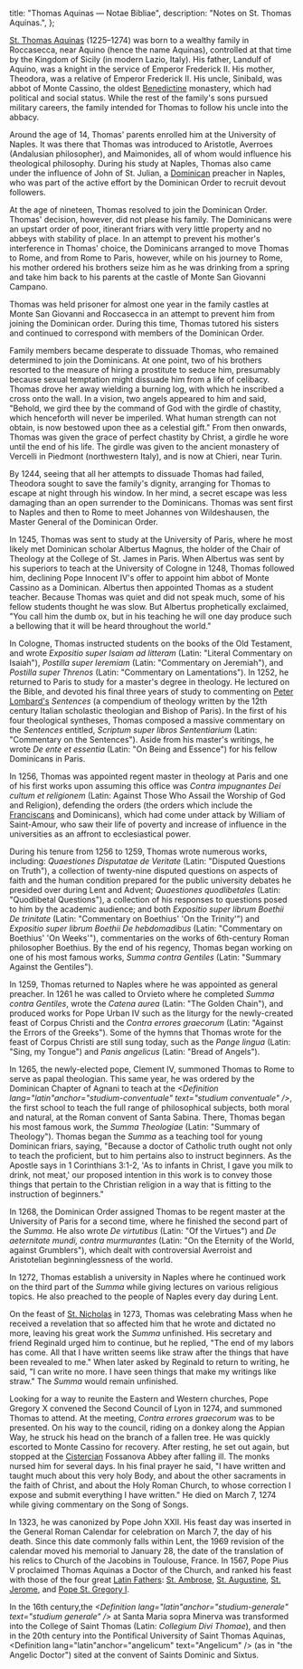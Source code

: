   title: "Thomas Aquinas — Notae Bibliae",
  description: "Notes on St. Thomas Aquinas.",
};

<Initial text="Thomas Aquinas" />

[St. Thomas Aquinas](/glossary/names#thomas) (1225–1274) was born to a wealthy family in Roccasecca, near Aquino (hence the name Aquinas), controlled at that time by the Kingdom of Sicily (in modern Lazio, Italy). His father, Landulf of Aquino, was a knight in the service of Emperor Frederick II. His mother, Theodora, was a relative of Emperor Frederick II. His uncle, Sinibald, was abbot of Monte Cassino, the oldest [Benedictine](/people/saints/medieval/benedict-of-nursia) monastery, which had political and social status. While the rest of the family's sons pursued military careers, the family intended for Thomas to follow his uncle into the abbacy.

Around the age of 14, Thomas' parents enrolled him at the University of Naples. It was there that Thomas was introduced to Aristotle, Averroes (Andalusian philosopher), and Maimonides, all of whom would influence his theological philosophy. During his study at Naples, Thomas also came under the influence of John of St. Julian, a [Dominican](/people/saints/medieval/dominic-of-osma) preacher in Naples, who was part of the active effort by the Dominican Order to recruit devout followers.

At the age of nineteen, Thomas resolved to join the Dominican Order. Thomas' decision, however, did not please his family. The Dominicans were an upstart order of poor, itinerant friars with very little property and no abbeys with stability of place. In an attempt to prevent his mother's interference in Thomas' choice, the Dominicans arranged to move Thomas to Rome, and from Rome to Paris, however, while on his journey to Rome, his mother ordered his brothers seize him as he was drinking from a spring and take him back to his parents at the castle of Monte San Giovanni Campano.

Thomas was held prisoner for almost one year in the family castles at Monte San Giovanni and Roccasecca in an attempt to prevent him from joining the Dominican order. During this time, Thomas tutored his sisters and continued to correspond with members of the Dominican Order.

Family members became desperate to dissuade Thomas, who remained determined to join the Dominicans. At one point, two of his brothers resorted to the measure of hiring a prostitute to seduce him, presumably because sexual temptation might dissuade him from a life of celibacy. Thomas drove her away wielding a burning log, with which he inscribed a cross onto the wall. In a vision, two angels appeared to him and said, "Behold, we gird thee by the command of God with the girdle of chastity, which henceforth will never be imperiled. What human strength can not obtain, is now bestowed upon thee as a celestial gift." From then onwards, Thomas was given the grace of perfect chastity by Christ, a girdle he wore until the end of his life. The girdle was given to the ancient monastery of Vercelli in Piedmont (northwestern Italy), and is now at Chieri, near Turin.

By 1244, seeing that all her attempts to dissuade Thomas had failed, Theodora sought to save the family's dignity, arranging for Thomas to escape at night through his window. In her mind, a secret escape was less damaging than an open surrender to the Dominicans. Thomas was sent first to Naples and then to Rome to meet Johannes von Wildeshausen, the Master General of the Dominican Order.

In 1245, Thomas was sent to study at the University of Paris, where he most likely met Dominican scholar Albertus Magnus, the holder of the Chair of Theology at the College of St. James in Paris. When Albertus was sent by his superiors to teach at the University of Cologne in 1248, Thomas followed him, declining Pope Innocent IV's offer to appoint him abbot of Monte Cassino as a Dominican. Albertus then appointed Thomas as a student teacher. Because Thomas was quiet and did not speak much, some of his fellow students thought he was slow. But Albertus prophetically exclaimed, "You call him the dumb ox, but in his teaching he will one day produce such a bellowing that it will be heard throughout the world."

In Cologne, Thomas instructed students on the books of the Old Testament, and wrote *Expositio super Isaiam ad litteram* (Latin: "Literal Commentary on Isaiah"), *Postilla super Ieremiam* (Latin: "Commentary on Jeremiah"), and *Postilla super Threnos* (Latin: "Commentary on Lamentations"). In 1252, he returned to Paris to study for a master's degree in theology. He lectured on the Bible, and devoted his final three years of study to commenting on [Peter Lombard's](/people/scholars/peter-lombard) *Sentences* (a compendium of theology written by the 12th century Italian scholastic theologian and Bishop of Paris). In the first of his four theological syntheses, Thomas composed a massive commentary on the *Sentences* entitled, *Scriptum super libros Sententiarium* (Latin: "Commentary on the Sentences"). Aside from his master's writings, he wrote *De ente et essentia* (Latin: "On Being and Essence") for his fellow Dominicans in Paris.

In 1256, Thomas was appointed regent master in theology at Paris and one of his first works upon assuming this office was *Contra impugnantes Dei cultum et religionem* (Latin: Against Those Who Assail the Worship of God and Religion), defending the <Definition lang="latin" anchor="mendicans" text="mendicant" /> orders (the orders which include the [Franciscans](/people/saints/medieval/francis-of-assisi) and Dominicans), which had come under attack by William of Saint-Amour, who saw their life of poverty and increase of influence in the universities as an affront to ecclesiastical power.

During his tenure from 1256 to 1259, Thomas wrote numerous works, including: *Quaestiones Disputatae de Veritate* (Latin: "Disputed Questions on Truth"), a collection of twenty-nine disputed questions on aspects of faith and the human condition prepared for the public university debates he presided over during Lent and Advent; *Quaestiones quodlibetales* (Latin: "Quodlibetal Questions"), a collection of his responses to questions posed to him by the academic audience; and both *Expositio super librum Boethii De trinitate* (Latin: "Commentary on Boethius' 'On the Trinity'") and *Expositio super librum Boethii De hebdomadibus* (Latin: "Commentary on Boethius' 'On Weeks'"), commentaries on the works of 6th-century Roman philosopher Boethius. By the end of his regency, Thomas began working on one of his most famous works, *Summa contra Gentiles* (Latin: "Summary Against the Gentiles").

In 1259, Thomas returned to Naples where he was appointed as general preacher. In 1261 he was called to Orvieto where he completed *Summa contra Gentiles*, wrote the *Catena aurea* (Latin: "The Golden Chain"), and produced works for Pope Urban IV such as the liturgy for the newly-created feast of Corpus Christi and the *Contra errores graecorum* (Latin: "Against the Errors of the Greeks"). Some of the hymns that Thomas wrote for the feast of Corpus Christi are still sung today, such as the *Pange lingua* (Latin: "Sing, my Tongue") and *Panis angelicus* (Latin: "Bread of Angels").

In 1265, the newly-elected pope, Clement IV, summoned Thomas to Rome to serve as papal theologian. This same year, he was ordered by the Dominican Chapter of Agnani to teach at the *<Definition lang="latin"anchor="studium-conventuale" text="studium conventuale" />*, the first school to teach the full range of philosophical subjects, both moral and natural, at the Roman convent of Santa Sabina. There, Thomas began his most famous work, the *Summa Theologiae* (Latin: "Summary of Theology"). Thomas began the *Summa* as a teaching tool for young Dominican friars, saying, "Because a doctor of Catholic truth ought not only to teach the proficient, but to him pertains also to instruct beginners. As the Apostle says in 1 Corinthians 3:1-2, 'As to infants in Christ, I gave you milk to drink, not meat,' our proposed intention in this work is to convey those things that pertain to the Christian religion in a way that is fitting to the instruction of beginners."

In 1268, the Dominican Order assigned Thomas to be regent master at the University of Paris for a second time, where he finished the second part of the *Summa*. He also wrote *De virtutibus* (Latin: "Of the Virtues") and *De aeternitate mundi, contra murmurantes* (Latin: "On the Eternity of the World, against Grumblers"), which dealt with controversial Averroist and Aristotelian beginninglessness of the world.

In 1272, Thomas establish a university in Naples where he continued work on the third part of the *Summa* while giving lectures on various religious topics. He also preached to the people of Naples every day during Lent.

On the feast of [St. Nicholas](/people/saints/early/nicholas-of-myra) in 1273, Thomas was celebrating Mass when he received a revelation that so affected him that he wrote and dictated no more, leaving his great work the *Summa* unfinished. His secretary and friend Reginald urged him to continue, but he replied, "The end of my labors has come. All that I have written seems like straw after the things that have been revealed to me." When later asked by Reginald to return to writing, he said, "I can write no more. I have seen things that make my writings like straw." The *Summa* would remain unfinished.

Looking for a way to reunite the Eastern and Western churches, Pope Gregory X convened the Second Council of Lyon in 1274, and summoned Thomas to attend. At the meeting, *Contra errores graecorum* was to be presented. On his way to the council, riding on a donkey along the Appian Way, he struck his head on the branch of a fallen tree. He was quickly escorted to Monte Cassino for recovery. After resting, he set out again, but stopped at the [Cistercian](/people/saints/medieval/bernard-of-clairvaux) Fossanova Abbey after falling ill. The monks nursed him for several days. In his final prayer he said, "I have written and taught much about this very holy Body, and about the other sacraments in the faith of Christ, and about the Holy Roman Church, to whose correction I expose and submit everything I have written." He died on March 7, 1274 while giving commentary on the Song of Songs.

In 1323, he was canonized by Pope John XXII. His feast day was inserted in the General Roman Calendar for celebration on March 7, the day of his death. Since this date commonly falls within Lent, the 1969 revision of the calendar moved his memorial to January 28, the date of the translation of his relics to Church of the Jacobins in Toulouse, France. In 1567, Pope Pius V proclaimed Thomas Aquinas a Doctor of the Church, and ranked his feast with those of the four great [Latin Fathers](/people/saints/latin-fathers): [St. Ambrose](/people/saints/latin-fathers/ambrose-of-milan), [St. Augustine](/people/saints/latin-fathers/augustine-of-hippo), [St. Jerome](/people/saints/latin-fathers/jerome-of-stridon), and [Pope St. Gregory I](/people/saints/latin-fathers/gregory-the-great).

In the 16th century,the *<Definition lang="latin"anchor="studium-generale" text="studium generale" />* at Santa Maria sopra Minerva was transformed into the College of Saint Thomas (Latin: *Collegium Divi Thomae*), and then in the 20th century into the Pontifical University of Saint Thomas Aquinas, <Definition lang="latin"anchor="angelicum" text="Angelicum" /> (as in "the Angelic Doctor") sited at the convent of Saints Dominic and Sixtus.

